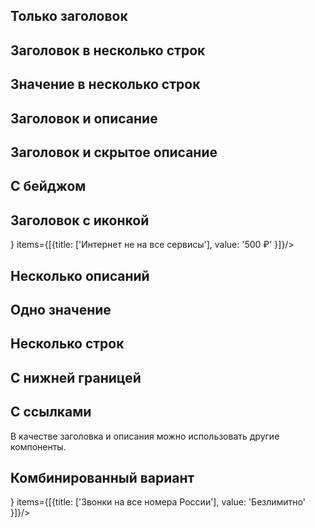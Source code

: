 
## Только заголовок

<Playground>
    <ContentArea>
        <DemoWrapper>
            <Property items={[{title: ['Звонки на все номера России'], value: '500 ₽' }]}/>
        </DemoWrapper>
    </ContentArea>
</Playground>

## Заголовок в несколько строк

<Playground>
    <ContentArea>
        <DemoWrapper>
            <Property items={[{title: ['Детализация в салонах МегаФона', 'Оплачивается каждый день заказанной детализации.'], value: '2ГБ' }]}/>
        </DemoWrapper>
    </ContentArea>
</Playground>

## Значение в несколько строк

<Playground>
    <ContentArea>
        <DemoWrapper>
            <Property items={[{title: ['Звонки на все номера России'], value: valueInSeveralRow }]} />
        </DemoWrapper>
    </ContentArea>
</Playground>

## Заголовок и описание

<Playground>
    <ContentArea>
        <DemoWrapper>
            <Property items={[{title: ['Интернет не на все сервисы'], description: [{value: 'Boom, Yandex.Музыка, Zvooq, ВКонтакте Музыка'}]}]}/>
        </DemoWrapper>
    </ContentArea>
</Playground>

## Заголовок и скрытое описание

<Playground>
    <ContentArea>
        <DemoWrapper>
            <Property items={[{title: ['Музыкальные сервисы'], description: [{ value: 'Звонки на местные городские номера, когда вы находитесь дома, оплачиваются отдельно.', isCollapsible: true }], value: '500 ₽' }]}/>
        </DemoWrapper>
    </ContentArea>
</Playground>

## С бейджом

<Playground>
    <ContentArea>
        <DemoWrapper>
            <Property badge={'Акция'} items={[{title: ['Звонки на все номера России'], value: '500 ₽' }]}/>
        </DemoWrapper>
    </ContentArea>
</Playground>

## Заголовок c иконкой

<Playground>
    <ContentArea>
        <DemoWrapper>
            <Property icon={<WiFi style={{ display: 'block', fill: '#00B956' }} />} items={[{title: ['Интернет не на все сервисы'], value: '500 ₽' }]}/>
        </DemoWrapper>
    </ContentArea>
</Playground>

## Несколько описаний

<Playground>
    <ContentArea>
        <DemoWrapper>
            <Property items={[{title: ['Доп звонки'], value: '500 ₽', description: [{ value: 'После израсходования пакета минут звонки на номера МегаФона России предоставляются безлимитно.' }, { value: 'Звонки на местные городские номера, когда вы находитесь дома, оплачиваются отдельно.', isCollapsible: true }]}]}/>
        </DemoWrapper>
    </ContentArea>
</Playground>

## Одно значение

<Playground>
    <ContentArea>
        <DemoWrapper>
            <Property mergedValue='500 ₽' items={[{ title: ['Музыкальные сервисы'], description: [{ value: 'Boom, Yandex.Музыка, Zvooq, ВКонтакте Музыка, Google Play Music, Apple Music, онлайн радио.' }], value: 'value'}, { title: ['Интернет не на все сервисы'], description: [{ value: 'Звонки на местные городские номера, когда вы находитесь дома, оплачиваются отдельно.' }]}]}/>
        </DemoWrapper>
    </ContentArea>
</Playground>

## Несколько строк

<Playground>
    <ContentArea>
        <DemoWrapper>
            <Property multirow items={[{title: ['Абонентская плата:']}, { value: '500 ₽', description: [{ value: 'Звонки на все номера России' }]}, { value: '500 ₽', description: [{ value: 'Звонки на все номера России' }]}, { value: '500 ₽', description: [{ value: 'Звонки на все номера России' }]}]}/>
        </DemoWrapper>
    </ContentArea>
</Playground>

## С нижней границей

<Playground>
    <ContentArea>
        <DemoWrapper>
            <Property items={[{title: ['Звонки на все номера России'], value: '500 ₽'}]} borderBottom/>
        </DemoWrapper>
    </ContentArea>
</Playground>

## C ссылками

В качестве заголовка и описания можно использовать другие компоненты.

<Playground>
    <ContentArea>
        <DemoWrapper>
            <Property items={[{title: [titleWithLink], value: '500 ₽', description: [{ value: textWithLink }]}]}/>
        </DemoWrapper>
    </ContentArea>
</Playground>

## Комбинированный вариант

<Playground>
    <Container>
        <DemoWrapper>
            <Property items={[{title: ['Доп звонки'], description: [{ value: 'После израсходования пакета минут звонки на номера МегаФона России предоставляются безлимитно.' },{ value: 'Звонки на местные городские номера, когда вы находитесь дома, оплачиваются отдельно.', isCollapsible: true }]}]}/>
            <Property icon={<WiFi style={{ display: 'block', fill: '#00B956' }} />} items={[{title: ['Звонки на все номера России'], value: 'Безлимитно' }]}/>
            <Property mergedValue='500 ₽' badge={'Акция'} items={[{title: ['Музыкальные сервисы'], description: [{ value: 'Boom, Yandex.Музыка, Zvooq, ВКонтакте Музыка, Google Play Music, Apple Music, онлайн радио.' }], value: 'value'}, { title: ['Интернет не на все сервисы'], description: [{ value: 'Звонки на местные городские номера, когда вы находитесь дома, оплачиваются отдельно.' }]}]}/>
            <Property multirow items={[{title: ['Абонентская плата:']}, {value: '500 ₽', description: [{value: ['Звонки на все номера России']}]}, {value: '3 ₽ в сутки', description: [{value: ['SMS на прочие номера России']}]}]}/>
            <Property items={[{title: ['Срок оплаты'], value: 'Оплачивается каждый день заказанной детализации' }]}/>
        </DemoWrapper>
    </Container>
</Playground>

